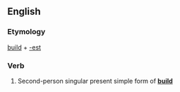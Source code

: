 ==English==

===Etymology===
[[build]] + [[-est]]

===Verb===
{{head|en|verb form}}

# {{context|archaic|lang=en}} Second-person singular present simple form of '''[[build]]'''